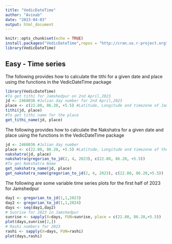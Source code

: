 ```yaml
---
title: "VedicDateTime"
author: "Avinab"
date: "2023-04-03"
output: html_document
---
```

```r
knitr::opts_chunk$set(echo = TRUE)
install.packages("VedicDateTime",repos = "http://cran.us.r-project.org")
library(VedicDateTime)
```

## Easy - Time series

The following provides how to calculate the tithi for a given date and place using the functions in the VedicDateTime package
```r
library(VedicDateTime)
#To get tithi for Jamshedpur on 2nd April,2023
jd <- 2460036 #Julian day number for 2nd April,2023
place <- c(22.80, 86.20, +5.5) #Latitude, Longitude and timezone of Jamshedpur,India
tithi(jd, place)
#To get tithi name for the place
get_tithi_name(jd, place)
```
The following provides how to calculate the Nakshatra for a given date and place using the functions in the VedicDateTime package
```r
jd <- 2460036 #Julian day number
place <- c(22.80, 86.20, +5.5) #Latitude, Longitude and timezone of the location
nakshatra(jd, place)
nakshatra(gregorian_to_jd(2, 4, 2023), c(22.80, 86.20, +5.5))
#To get Nakshatra Name
get_nakshatra_name(jd, place)
get_nakshatra_name(gregorian_to_jd(2, 4, 2023), c(22.80, 86.20,+5.5))
```
The following are some variable time series plots for the first half of 2023 for Jamshedpur

```r
day1 <- gregorian_to_jd(1,1,2023)
day2 <- gregorian_to_jd(1,1,2024)
days <- seq(day1,day2)
# Sunrise for 2023 in Jamshedpur
sunrise <- sapply(X=days, FUN=sunrise, place = c(22.80, 86.20,+5.5))
plot(days,sunrise[2,])
# Rashi numbers for 2023
rashi <- sapply(X=days, FUN=rashi)
plot(days,rashi)
```

